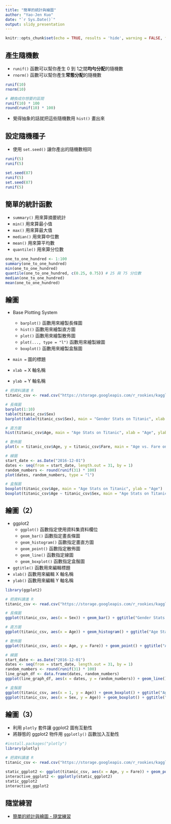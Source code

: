 ```yaml
---
title: "簡單的統計與繪圖"
author: "Yao-Jen Kuo"
date: "`r Sys.Date()`"
output: slidy_presentation
---
```


```r
knitr::opts_chunk$set(echo = TRUE, results = 'hide', warning = FALSE, fig.show = 'hide')
```

## 產生隨機數

- `runif()` 函數可以幫你產生 0 到 1之間**均勻分配**的隨機數
- `rnorm()` 函數可以幫你產生**常態分配**的隨機數

```r
runif(10)
rnorm(10)

# 轉換成你想要的區間
runif(10) * 100
round(runif(10) * 100)
```

- 覺得抽象的話就把這些隨機數用 `hist()` 畫出來

## 設定隨機種子

- 使用 `set.seed()` 讓你產出的隨機數相同

```r
runif(5)
runif(5)

set.seed(87)
runif(5)
set.seed(87)
runif(5)
```

## 簡單的統計函數

- `summary()` 用來算摘要統計
- `min()` 用來算最小值
- `max()` 用來算最大值
- `median()` 用來算中位數
- `mean()` 用來算平均數
- `quantile()` 用來算分位數

```r
one_to_one_hundred <- 1:100
summary(one_to_one_hundred)
min(one_to_one_hundred)
quantile(one_to_one_hundred, c(0.25, 0.75)) # 25 與 75 分位數
median(one_to_one_hundred)
mean(one_to_one_hundred)
```

## 繪圖

- Base Plotting System

    - `barplot()` 函數用來繪製長條圖
    - `hist()` 函數用來繪製直方圖
    - `plot()` 函數用來繪製散佈圖
    - `plot(..., type = "l")` 函數用來繪製線圖
    - `boxplot()` 函數用來繪製盒鬚圖
    
- `main = ` 圖的標題
- `xlab = ` X 軸名稱
- `ylab = ` Y 軸名稱

```r
# 把資料讀進 R
titanic_csv <- read.csv("https://storage.googleapis.com/r_rookies/kaggle_titanic_train.csv")

# 長條圖
barplot(1:10)
table(titanic_csv$Sex)
barplot(table(titanic_csv$Sex), main = "Gender Stats on Titanic", xlab = "Gender", ylab = "Number of Passengers")

# 直方圖
hist(titanic_csv$Age, main = "Age Stats on Titanic", xlab = "Age", ylab = "Number of Passengers")

# 散佈圖
plot(x = titanic_csv$Age, y = titanic_csv$Fare, main = "Age vs. Fare on Titanic", xlab = "Age", ylab = "Fare")

# 線圖
start_date <- as.Date("2016-12-01")
dates <- seq(from = start_date, length.out = 31, by = 1)
random_numbers <- round(runif(31) * 100)
plot(dates, random_numbers, type = "l")

# 盒鬚圖
boxplot(titanic_csv$Age, main = "Age Stats on Titanic", ylab = "Age")
boxplot(titanic_csv$Age ~ titanic_csv$Sex, main = "Age Stats on Titanic", xlab = "Gender", ylab = "Age")
```

## 繪圖（2）

- ggplot2
    - `ggplot()` 函數指定使用資料集資料欄位
    - `geom_bar()` 函數指定畫長條圖
    - `geom_histogram()` 函數指定畫直方圖
    - `geom_point()` 函數指定散佈圖
    - `geom_line()` 函數指定線圖
    - `geom_boxplot()` 函數指定盒鬚圖

- `ggtitle()` 函數用來編輯標題
- `xlab()` 函數用來編輯 X 軸名稱
- `ylab()` 函數用來編輯 Y 軸名稱

```r
library(ggplot2)

# 把資料讀進 R
titanic_csv <- read.csv("https://storage.googleapis.com/r_rookies/kaggle_titanic_train.csv")

# 長條圖
ggplot(titanic_csv, aes(x = Sex)) + geom_bar() + ggtitle("Gender Stats on Titanic") + xlab("Gender") + ylab("Number of Passengers")

# 直方圖
ggplot(titanic_csv, aes(x = Age)) + geom_histogram() + ggtitle("Age Stats on Titanic") + xlab("Age") + ylab("Number of Passengers")

# 散佈圖
ggplot(titanic_csv, aes(x = Age, y = Fare)) + geom_point() + ggtitle("Age vs. Fare on Titanic") + xlab("Age") + ylab("Fare")

# 線圖
start_date <- as.Date("2016-12-01")
dates <- seq(from = start_date, length.out = 31, by = 1)
random_numbers <- round(runif(31) * 100)
line_graph_df <- data.frame(dates, random_numbers)
ggplot(line_graph_df, aes(x = dates, y = random_numbers)) + geom_line()

# 盒鬚圖
ggplot(titanic_csv, aes(x = 1, y = Age)) + geom_boxplot() + ggtitle("Age Stats on Titanic")
ggplot(titanic_csv, aes(x = Sex, y = Age)) + geom_boxplot() + ggtitle("Age Stats on Titanic") + xlab("Gender") + ylab("Age")
```

## 繪圖（3）

- 利用 `plotly` 套件讓 ggplot2 圖有互動性
- 將靜態的 ggplot2 物件用 `ggplotly()` 函數加入互動性

```r
#install.packages("plotly")
library(plotly)

# 把資料讀進 R
titanic_csv <- read.csv("https://storage.googleapis.com/r_rookies/kaggle_titanic_train.csv")

static_ggplot2 <- ggplot(titanic_csv, aes(x = Age, y = Fare)) + geom_point() + ggtitle("Age vs. Fare on Titanic") + xlab("Age") + ylab("Fare")
interactive_ggplot2 <- ggplotly(static_ggplot2)
static_ggplot2
interactive_ggplot2
```

## 隨堂練習

- [簡單的統計與繪圖 - 隨堂練習](https://yaojenkuo.github.io/r_rookies/ch8_exercise)